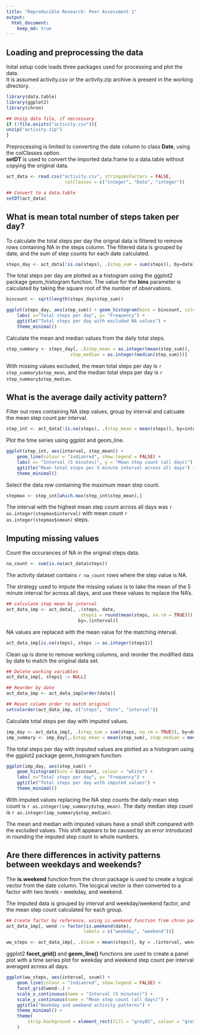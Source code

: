 ```yaml
---
title: "Reproducible Research: Peer Assessment 1"
output: 
  html_document:
    keep_md: true
---
```


## Loading and preprocessing the data

Inital setup code loads three packages used for processing and plot the data.  
It is assumed activity.csv or the activity.zip archive is present in the working directory. 
```r
library(data.table)
library(ggplot2)
library(chron)

## Unzip data file, if neccessary
if (!file.exists("activity.csv")){
unzip("activity.zip")
}
```

Preprocessing is limited to converting the date column to class **Date**, using the colClasses option.  
**setDT** is used to convert the imported data.frame to a data.table without copying the original data.

```r
act_data <- read.csv("activity.csv", stringsAsFactors = FALSE,
                      colClasses = c("integer", "Date", "integer"))

## Convert to a data.table
setDT(act_data)
```

## What is mean total number of steps taken per day?

To calculate the total steps per day the orignal data is filtered to remove rows containing NA in the steps column.  The filtered data is grouped by date, and the sum of step counts for each date calculated.
```r
steps_day <- act_data[!is.na(steps), .(step_sum = sum(steps)), by=date]
```

The total steps per day are plotted as a histogram using the ggplot2 package geom_histogram function.  The value for the **bins** parameter is calculated by taking the square root of the number of observations.
```r
bincount <- sqrt(length(steps_day$step_sum))

ggplot(steps_day, aes(step_sum)) + geom_histogram(bins = bincount, colour = "white") +
    labs( x="Total steps per day", y= "Frequency") +
    ggtitle("Total steps per day with excluded NA values") +
    theme_minimal()
```

Calculate the mean and median values from the daily total steps. 
```r
step_summary <- steps_day[, .(step_mean = as.integer(mean(step_sum)),
                        step_median = as.integer(median(step_sum)))]
```
 
With missing values excluded, the mean total steps per day is `r step_summary$step_mean`, and the median total steps per day is `r step_summary$step_median`.

## What is the average daily activity pattern?

Filter out rows containing NA step values, group by interval and calcuate the mean step count per interval.
```r
step_int <- act_data[!is.na(steps), .(step_mean = mean(steps)), by=interval]
```

Plot the time series using ggplot and geom_line.
```r
ggplot(step_int, aes(interval, step_mean)) +
    geom_line(colour = "indianred", show.legend = FALSE) +
    labs( x= "Interval (5 minutes)", y = "Mean step count (all days)") +
    ggtitle("Mean total steps per 5 minute interval across all days") +
    theme_minimal()
```

Select the data row containing the maximum mean step count.
```r
stepmax <- step_int[which.max(step_int$step_mean),]
```
The interval with the highest mean step count across all days was `r as.integer(stepmax$interval)` with mean count `r as.integer(stepmax$smean)` steps.

## Imputing missing values  

Count the occurances of NA in the original steps data.
```r
na_count <- sum(is.na(act_data$steps))
```
The activity dataset contains `r na_count` rows where the step value is NA.  

The strategy used to impute the missing values is to take the mean of the 5 minute interval for across all days, and use these values to replace the NA's.  

```r
## calculate step mean by interval
act_data_imp <- act_data[, .(steps, date,
                            steps1 = round(mean(steps, na.rm = TRUE))),
                           by=.(interval)]
```

NA values are replaced with the mean value for the matching interval. 
```r
act_data_imp[is.na(steps), steps := as.integer(steps1)]
```

Clean up is done to remove working columns, and reorder the modified data  by date to match the original data set.
```r
## Delete working variables
act_data_imp[, steps1 := NULL]

## Reorder by date
act_data_imp <- act_data_imp[order(date)]

## Reset column order to match original
setcolorder(act_data_imp, c("steps", "date", "interval"))
```

Calculate total steps per day with imputed values.
```r
imp_day <- act_data_imp[, .(step_sum = sum(steps, na.rm = TRUE)), by=date]
imp_summary <- imp_day[,.(step_mean = mean(step_sum), step_median = median(step_sum))]
```

The total steps per day with imputed values are plotted as a histogram using the ggplot2 package geom_histogram function.

```r
ggplot(imp_day, aes(step_sum)) +
    geom_histogram(bins = bincount, colour = "white") +
    labs( x="Total steps per day", y= "Frequency") +
    ggtitle("Total steps per day with imputed values") +
    theme_minimal()
```

With imputed values replacing the NA step counts the daily mean step count is `r as.integer(imp_summary$step_mean)`. The daily median step count is  `r as.integer(imp_summary$step_median)`.  

The mean and median with imputed values have a small shift compared with the excluded values. This shift appears to be caused by an error introduced in rounding the imputed step count to whole numbers.

## Are there differences in activity patterns between weekdays and weekends?

The **is.weekend** function from the chron package is used to create a logical vector from the date column. The locgical vector is then converted to a factor with two levels - weekday, and weekend.

The imputed data is grouped by interval and weekday/weekend factor, and the mean step count calculated for each group.
```r
## Create factor by reference, using is.weekend function from chron package
act_data_imp[, wend := factor(is.weekend(date),
                             labels = c("weekday", "weekend"))]

ww_steps <- act_data_imp[, .(ssum = mean(steps)), by = .(interval, wend) ]
```

ggplot2 **facet_grid()** and **geom_line()** functions are used to create a panel plot with
a time series plot for weekday and weekend step count per interval averaged across all days. 
```r
ggplot(ww_steps, aes(interval, ssum)) +
    geom_line(colour = "indianred", show.legend = FALSE) +
    facet_grid(wend~.) +
    scale_x_continuous(name = "Interval (5 minutes)") +
    scale_y_continuous(name = "Mean step count (all days)") +
    ggtitle("Weekday and weekend activity patterns") +
    theme_minimal() +
    theme(
        strip.background = element_rect(fill = "grey85", colour = "grey85")
    )
```
